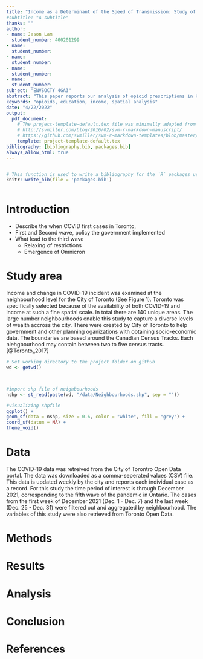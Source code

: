 ```yaml
---
title: "Income as a Determinant of the Speed of Transmission: Study of the Thrid Wave of SARS-CoV-2 in Toronto, Ontario"
#subtitle: "A subtitle"
thanks: ""
author:
- name: Jason Lam
  student_number: 400201299
- name: 
  student_number: 
- name: 
  student_number: 
- name: 
  student_number: 
- name: 
  student_number: 
subject: "ENVSOCTY 4GA3"
abstract: "This paper reports our analysis of opioid prescriptions in Kentucky, USA, and its relationship with income and education at the level of counties. Data were obtained from the Washington Post database and the US Census."
keywords: "opioids, education, income, spatial analysis"
date: "4/22/2022"
output:
  pdf_document:
    # The project-template-default.tex file was minimally adapted from Steven V. Miller's template for academic manuscripts. See:
    # http://svmiller.com/blog/2016/02/svm-r-markdown-manuscript/
    # https://github.com/svmiller/svm-r-markdown-templates/blob/master/svm-latex-ms.tex
    template: project-template-default.tex
bibliography: [bibliography.bib, packages.bib]
always_allow_html: true
---
```


<!--Chunks of code can have names; the chunk option "include" controls whether the chunk and its output are printed in the final document-->
```r

```

```r
# This function is used to write a bibliography for the `R` packages used in the paper
knitr::write_bib(file = 'packages.bib')
```

```r
```

<!--This create a page break, i.e., starts a new page-->
<!--\newpage-->

<!-- 
To cite references in your bibliography.bib file, use [@item] if you want it to be cited in brackets, or @item if you want it to be cited as Name (year). If you want to cite various items in brackets, separate them with semicolons [@item1; @item2]
-->


# Introduction

- Describe the when COVID first cases in Toronto, 
- First and Second wave, policy the government implemented 
- What lead to the third wave 
  - Relaxing of restrictions 
  - Emergence of Omnicron 

# Study area

Income and change in COVID-19 incident was examined at the neighbourhood level for the City of Toronto (See Figure 1). Toronto was specifically selected because of the availability of both COVID-19 and income at such a fine spatial scale. In total there are 140 unique areas. The large number neighbourhoods enable this study to capture a diverse levels of wealth accross the city. There were created by City of Toronto to help government and other planning oganizations with obtaining socio-economic data. The boundaries are based around the Canadian Census Tracks. Each niehgbourhood may contain between two to five census tracts. [@Toronto_2017]



```r
# Set working directory to the project folder on github
wd <- getwd()



#import shp file of neighbourhoods
nshp <- st_read(paste(wd, "/data/Neighbourhoods.shp", sep = ""))
```



```r
#visualizing shpfile
ggplot() +
geom_sf(data = nshp, size = 0.6, color = "white", fill = "grey") +
coord_sf(datum = NA) +
theme_void()
```
# Data

The COVID-19 data was retreived from the City of Torontro Open Data portal. The data was downloaded as a comma-seperated values (CSV) file. This data is updated weekly by the city and reports each individual case as a record. For this study the time period of interest is through December 2021, corresponding to the fifth wave of the pandemic in Ontario. The cases from the first week of December 2021 (Dec. 1 - Dec. 7) and the last week (Dec. 25 - Dec. 31) were filtered out and aggregated by neighbourhood. The variables of this study were also retrieved from Toronto Open Data.

# Methods


# Results


# Analysis


# Conclusion


# References
